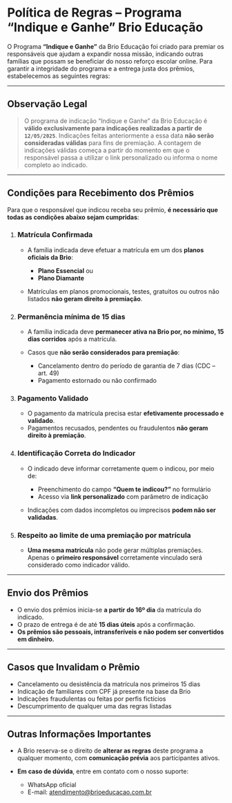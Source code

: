 #  **Política de Regras – Programa “Indique e Ganhe” Brio Educação**

O Programa **“Indique e Ganhe”** da Brio Educação foi criado para premiar os responsáveis que ajudam a expandir nossa missão, indicando outras famílias que possam se beneficiar do nosso reforço escolar online. Para garantir a integridade do programa e a entrega justa dos prêmios, estabelecemos as seguintes regras:

---

## **Observação Legal**

> O programa de indicação “Indique e Ganhe” da Brio Educação é **válido exclusivamente para indicações realizadas a partir de `12/05/2025`**.
> Indicações feitas anteriormente a essa data **não serão consideradas válidas** para fins de premiação.
> A contagem de indicações válidas começa a partir do momento em que o responsável passa a utilizar o link personalizado ou informa o nome completo ao indicado.

---

## **Condições para Recebimento dos Prêmios**

Para que o responsável que indicou receba seu prêmio, **é necessário que todas as condições abaixo sejam cumpridas**:

1. ### **Matrícula Confirmada**

   * A família indicada deve efetuar a matrícula em um dos **planos oficiais da Brio**:

     * **Plano Essencial** ou
     * **Plano Diamante**
   * Matrículas em planos promocionais, testes, gratuitos ou outros não listados **não geram direito à premiação**.

2. ### **Permanência mínima de 15 dias**

   * A família indicada deve **permanecer ativa na Brio por, no mínimo, 15 dias corridos** após a matrícula.
   * Casos que **não serão considerados para premiação**:

     * Cancelamento dentro do período de garantia de 7 dias (CDC – art. 49)
     * Pagamento estornado ou não confirmado

3. ### **Pagamento Validado**

   * O pagamento da matrícula precisa estar **efetivamente processado e validado**.
   * Pagamentos recusados, pendentes ou fraudulentos **não geram direito à premiação**.

4. ### **Identificação Correta do Indicador**

   * O indicado deve informar corretamente quem o indicou, por meio de:

     * Preenchimento do campo **“Quem te indicou?”** no formulário
     * Acesso via **link personalizado** com parâmetro de indicação
   * Indicações com dados incompletos ou imprecisos **podem não ser validadas**.

5. ### **Respeito ao limite de uma premiação por matrícula**

   * **Uma mesma matrícula** não pode gerar múltiplas premiações.
     Apenas o **primeiro responsável** corretamente vinculado será considerado como indicador válido.

---

## **Envio dos Prêmios**

* O envio dos prêmios inicia-se **a partir do 16º dia** da matrícula do indicado.
* O prazo de entrega é de até **15 dias úteis** após a confirmação.
* **Os prêmios são pessoais, intransferíveis e não podem ser convertidos em dinheiro.**

---

## **Casos que Invalidam o Prêmio**

* Cancelamento ou desistência da matrícula nos primeiros 15 dias
* Indicação de familiares com CPF já presente na base da Brio
* Indicações fraudulentas ou feitas por perfis fictícios
* Descumprimento de qualquer uma das regras listadas

---

## **Outras Informações Importantes**

* A Brio reserva-se o direito de **alterar as regras** deste programa a qualquer momento, com **comunicação prévia** aos participantes ativos.
* **Em caso de dúvida**, entre em contato com o nosso suporte:

  * WhatsApp oficial
  * E-mail: [atendimento@brioeducacao.com.br](mailto:atendimento@brioeducacao.com.br)
